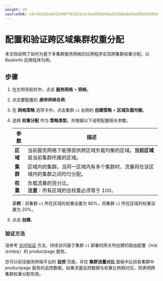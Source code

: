```yaml
---
weight: 20
sourceSHA: c4c74cb25a4d13e0dff81613c5c9ae2922e94a3133b6abe9aa35bd53d9e061c6
---
```


# 配置和验证跨区域集群权重分配

本文档说明了如何为基于多集群服务网格的应用程序实现跨集群权重分配，以 Bookinfo 应用程序为例。

## 步骤

1. 在左侧导航栏中，点击 **服务网格** > **网格**。

2. 点击要配置的 ***服务网格名称***。

3. 在 **网格策略** 选项卡中，点击集群 `c1` 右侧的 **创建策略** > **区域负载均衡**。

4. 选择 **权重分配** 作为 **策略类型**，并根据以下说明配置相关参数。

   | 参数         | 描述                                                                                                                                                            |
   | ------------ | ----------------------------------------------------------------------------------------------------------------------------------------------------------------- |
   | **区域**     | 当前服务网格下能够提供跨区域负载均衡的区域。**当前区域** 是当前集群所属的区域。                                                                              |
   | **集群**     | 区域内的集群。当同一区域内有多个集群时，流量将在该区域内的集群之间均匀分配。                                                                                    |
   | **权重**     | 负载流量的百分比。<br />**注意**：所有区域的总权重必须等于 100。                                                                                              |

   **示例**：将集群 `c1` 所在区域的权重设置为 80%，将集群 `c2` 所在区域的权重设置为 20%。

5. 点击 **创建**。

### 验证方法

请参考 [访问验证](../how_to/deploy_bookinfo.mdx#access-verification) 方法，持续访问基于集群 `c1` 部署的网关所创建的路由配置（`外部访问地址`）的 productpage 服务。

您可以前往服务网格平台的 **监控** 页面，并在 **集群流量对比** 面板中比较各集群中 productpage 服务的监控数据。如果流量监控数据与权重比例相对应，则表明跨集群权重分配有效。
